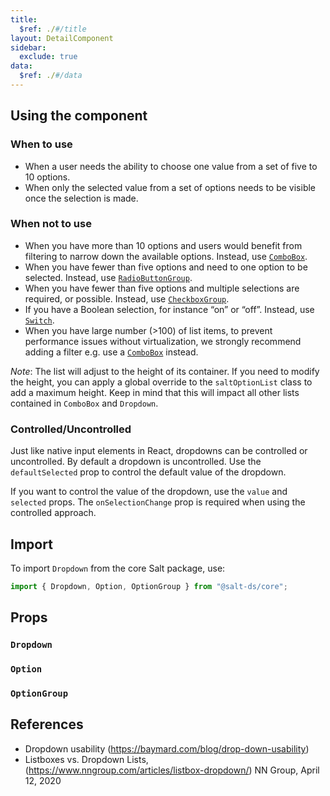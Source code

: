 ```yaml
---
title:
  $ref: ./#/title
layout: DetailComponent
sidebar:
  exclude: true
data:
  $ref: ./#/data
---
```


## Using the component

### When to use

- When a user needs the ability to choose one value from a set of five to 10 options.
- When only the selected value from a set of options needs to be visible once the selection is made.

### When not to use

- When you have more than 10 options and users would benefit from filtering to narrow down the available options. Instead, use [`ComboBox`](../combo-box).
- When you have fewer than five options and need to one option to be selected. Instead, use [`RadioButtonGroup`](../button).
- When you have fewer than five options and multiple selections are required, or possible. Instead, use [`CheckboxGroup`](../checkbox).
- If you have a Boolean selection, for instance “on” or “off”. Instead, use [`Switch`](../switch).
- When you have large number (>100) of list items, to prevent performance issues without virtualization, we strongly recommend adding a filter e.g. use a [`ComboBox`](../combo-box) instead.

_Note_: The list will adjust to the height of its container. If you need to modify the height, you can apply a global override to the `saltOptionList` class to add a maximum height. Keep in mind that this will impact all other lists contained in `ComboBox` and `Dropdown`.

### Controlled/Uncontrolled

Just like native input elements in React, dropdowns can be controlled or uncontrolled. By default a dropdown is uncontrolled. Use the `defaultSelected` prop to control the default value of the dropdown.

If you want to control the value of the dropdown, use the `value` and `selected` props. The `onSelectionChange` prop is required when using the controlled approach.

## Import

To import `Dropdown` from the core Salt package, use:

```js
import { Dropdown, Option, OptionGroup } from "@salt-ds/core";
```

## Props

### `Dropdown`

<PropsTable packageName="core" componentName="Dropdown" />

### `Option`

<PropsTable packageName="core" componentName="Option" />

### `OptionGroup`

<PropsTable packageName="core" componentName="OptionGroup" />

## References

- Dropdown usability (https://baymard.com/blog/drop-down-usability)
- Listboxes vs. Dropdown Lists, (https://www.nngroup.com/articles/listbox-dropdown/) NN Group, April 12, 2020
